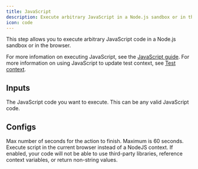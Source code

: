 ```yaml
---
title: JavaScript
description: Execute arbitrary JavaScript in a Node.js sandbox or in the browser
icon: code
---
```


This step allows you to execute arbitrary JavaScript code in a Node.js sandbox or in the browser.

For more infomation on executing JavaScript, see the [JavaScript guide](/platform/executing-javascript). For more information on using JavaScript to update test context, see [Test context](/platform/test-context).

## Inputs

<ResponseField name="javascript" type="string" required>
  The JavaScript code you want to execute. This can be any valid JavaScript
  code.
</ResponseField>

## Configs

<ResponseField name="timeout" type="number" default={10}>
  Max number of seconds for the action to finish. Maximum is 60 seconds.
</ResponseField>

<ResponseField name="execute in browser" type="boolean" default={false}>
  Execute script in the current browser instead of a NodeJS context. If enabled,
  your code will not be able to use third-party libraries, reference context
  variables, or return non-string values.
</ResponseField>
